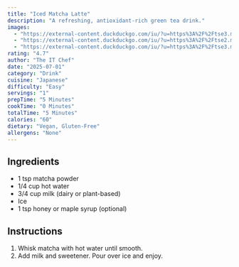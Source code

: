 ```yaml
---
title: "Iced Matcha Latte"
description: "A refreshing, antioxidant-rich green tea drink."
images:
  - "https://external-content.duckduckgo.com/iu/?u=https%3A%2F%2Ftse3.mm.bing.net%2Fth%2Fid%2FOIP.JEKQdmcGDJIcjogMJy17UgHaE8%3Fpid%3DApi&f=1&ipt=1398c56f45ad0f22b598810cfb5ffce37418afdaf79d2904ee34c1389b484f33&ipo=images"
  - "https://external-content.duckduckgo.com/iu/?u=https%3A%2F%2Ftse2.mm.bing.net%2Fth%2Fid%2FOIP.9scw9Ng6nHK_VkoAdw-g1AHaJD%3Fpid%3DApi&f=1&ipt=bd9817e0fabd34075135db793251c3abc8174b9e8beed222b449ac76d33109d5&ipo=images"
  - "https://external-content.duckduckgo.com/iu/?u=https%3A%2F%2Ftse3.mm.bing.net%2Fth%2Fid%2FOIP.JmkxzaVJsfQH1Wf2I6wukwHaHa%3Fpid%3DApi&f=1&ipt=ee9f9be2e365a76a8b835de85b23a4060356d4a2c534cb214e782ccc05371497&ipo=images"
rating: "4.7"
author: "The IT Chef"
date: "2025-07-01"
category: "Drink"
cuisine: "Japanese"
difficulty: "Easy"
servings: "1"
prepTime: "5 Minutes"
cookTime: "0 Minutes"
totalTime: "5 Minutes"
calories: "60"
dietary: "Vegan, Gluten-Free"
allergens: "None"
---
```


## Ingredients
- 1 tsp matcha powder
- 1/4 cup hot water
- 3/4 cup milk (dairy or plant-based)
- Ice
- 1 tsp honey or maple syrup (optional)

## Instructions
1. Whisk matcha with hot water until smooth.
2. Add milk and sweetener. Pour over ice and enjoy.

